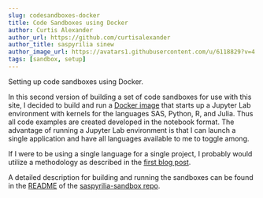 ```yaml
---
slug: codesandboxes-docker
title: Code Sandboxes using Docker
author: Curtis Alexander
author_url: https://github.com/curtisalexander
author_title: saspyrilia sinew
author_image_url: https://avatars1.githubusercontent.com/u/6118829?v=4
tags: [sandbox, setup]
---
```


Setting up code sandboxes using Docker.

<!--truncate-->

In this second version of building a set of code sandboxes for use with this site, I decided to build and run a [Docker image](https://github.com/curtisalexander/saspyrilia-sandbox/packages/472186/versions) that starts up a Jupyter Lab environment with kernels for the languages SAS, Python, R, and Julia.  Thus all code examples are created developed in the notebook format.  The advantage of running a Jupyter Lab environment is that I can launch a single application and have all languages available to me to toggle among.

If I were to be using a single language for a single project, I probably would utilize a methodology as described in the [first blog post](codesandboxes).

A detailed description for building and running the sandboxes can be found in the [README](https://github.com/curtisalexander/saspyrilia-sandbox/blob/main/README.md) of the [saspyrilia-sandbox repo](https://github.com/curtisalexander/saspyrilia-sandbox).